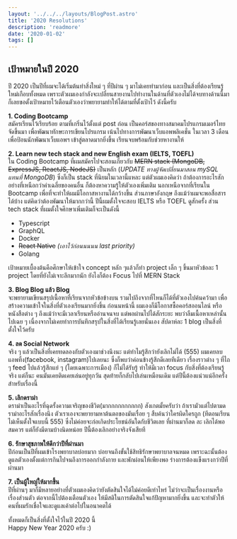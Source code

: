 ```yaml
---
layout: '../../../layouts/BlogPost.astro'
title: '2020 Resolutions'
description: 'readmore'
date: '2020-01-02'
tags: []
---
```


## เป้าหมายในปี 2020

ปี 2020 เป็นปีที่ผมจะได้เริ่มต้นทำสิ่งใหม่ ๆ ที่ปีผ่าน ๆ มาไม่เคยทำมาก่อน และเป็นสิ่งที่ต้องเรียนรู้ใหม่เกือบทั้งหมด เพราะตัวผมเองกำลังจะเปลี่ยนสายงานไปทำงานในด้านที่ตัวเองไม่ได้จบทางด้านนี้มา ก็เลยขอตั้งเป้าหมายไว้เตือนตัวเองว่าพยายามทำให้ได้ตามที่ตั้งเป้าไว้ ดังนี้ครับ

**1. Coding Bootcamp**  
สมัครเรียนไว้เรียบร้อย ตามที่เกริ่นไว้ตั้งแต่ post ก่อน เป็นคอร์สของทางสมาคมโปรแกรมเมอร์ไทยจัดขึ้นมา เพื่อพัฒนาทักษะการเขียนโปรแกรม เน้นไปทางการพัฒนาเว็บแอพพลิเคชั่น ในเวลา 3 เดือน เพื่อป้อนนักพัฒนาเว็บแอพฯ เข้าสู่ตลาดมากยิ่งขึ้น เรียนจบพร้อมกับช่วยหางานให้

**2. Learn new tech stack and new English exam (IELTS, TOEFL)**  
ใน Coding Bootcamp ที่ผมสมัครไปจะสอนเกี่ยวกับ ~~MERN stack (MongoDB, ExpressJS, ReactJS, NodeJS)~~ เป็นหลัก (_UPDATE ทางผู้จัดเปลี่ยนมาสอน mySQL แทนที่ MongoDB_) ซึ่งก็เป็น stack ที่นิยมในเวลานี้แหละ แต่ตัวผมเองคิดว่า ถ้าต้องการอะไรสักอย่างที่เหนือกว่าค่าเฉลี่ยของคนอื่น ก็ต้องหาความรู้ให้ตัวเองเพิ่มเติม นอกเหนือจากที่เรียนใน Bootcamp เพื่อที่จะทำให้ผมมีโอกาสหางานได้กว้างขึ้น ส่วนภาษาอังกฤษ ถึงแม้ว่าผมจะพอสื่อสารได้บ้าง แต่คิดว่าต้องพัฒนาให้มากกว่านี้ ปีนี้ผมตั้งใจจะสอบ IELTS หรือ TOEFL ดูสักครั้ง ส่วน tech stack ที่ผมตั้งใจศึกษาเพิ่มเติมก็จะเป็นดังนี้

- Typescript
- GraphQL
- Docker
- ~~React Native~~ _(เอาไว้ก่อนนนนน last priority)_
- Golang

เป้าหมายเบื้องต้นคือศึกษาให้เข้าใจ concept หลัก ๆแล้วก็ทำ project เล็ก ๆ ขึ้นมาหัวข้อละ 1 project โดยที่ยังไม่เจาะลึกมากนัก ยังไงก็ต้อง Focus ไปที่ MERN Stack

**3. Blog Blog แล้ว Blog**  
จะพยายามเขียนสรุปเนื้อหาที่เรียนจากหัวข้อข้างบน รวมไปถึงจากที่ไหนก็ได้ที่ตัวเองไปค้นคว้ามา เพื่อสร้างความเข้าใจในสิ่งที่ตัวเองเรียนมากยิ่งขึ้น ก่อนนหน้านี้ ผมเองก็มีโอกาสซื้อคอร์สออนไลน์ หรือหนังสือต่าง ๆ ถึงแม้ว่าจะมีเวลาเรียนหรืออ่านจนจบ แต่พอผ่านไปได้สักระยะ พบว่าลืมเนื้อหาเหล่านั้นไปเฉย ๆ เนื่องจากไม่เคยทำการบันทึกสรุปในสิ่งที่ได้เรียนรู้เลยนั่นเอง สัปดาห์ละ 1 blog เป็นสิ่งที่ตั้งใจไว้ครับ

**4. ลด Social Network**  
จริง ๆ แล้วเป็นสิ่งที่เคยทดลองกับตัวเองมาช่วงนึงนะ แต่ทำไมรู้สึกว่ายังเลิกไม่ได้ (555) ผมเคยลบแอพทิ้ง(facebook, instagram)ไปเลยนะ ซึ่งก็พบว่าค่อนข้างรู้สึกดีเลยทีเดียว เรื่องราวต่าง ๆ ที่ไถ ๆ feed ไปแล้วรู้สึกแย่ ๆ (โดยเฉพาะการเมือง) ก็ไม่ได้รับรู้ ทำให้มีเวลา focus กับสิ่งที่ต้องเรียนรู้จริง แต่ก็นะ คนมันเคยติดเคยเล่นอยู่ทุกวัน สุดท้ายก็กลับไปเล่นเหมือนเดิม แต่ปีนี้ต้องแน่วแน่อีกครั้งสำหรับเรื่องนี้

**5. เลิกดราม่า**  
ดราม่าเป็นอะไรที่ฉุดรั้งความเจริญของชีวิต(มากกกกกกกกกก) สังเกตมั้ยครับว่า ถ้าเรามัวแต่ไปตามดราม่าอะไรสักเรื่องนึง ตัวเราเองจะพยายามหาต้นตอของมันเรื่อย ๆ สืบค้นว่าใครผิดใครถูก (ทีตอนเรียนไม่เห็นตั้งใจแบบนี้ 555) ซึ่งไม่ค่อยจะก่อเกิดประโยชน์อันใดกับชีวิตเลย ที่ผ่านมาก็ลด ละ เลิกได้พอสมควร แต่ก็ยังมีตามบ้างนิดหน่อย ปีนี้ต้องเลิกอย่างจริงจังเสียที

**6. รักษาสุขภาพให้ดีกว่าปีที่ผ่านมา**  
ปีก่อนเป็นปีที่ผมเข้าโรงพยาบาลบ่อยมาก บ่อยจนถึงขั้นใช้สิทธิรักษาพยาบาลจนหมด เพราะฉะนั้นต้องดูแลตัวเองตั้งแต่การกินไปจนถึงการออกกำลังกาย และพักผ่อนให้เพียงพอ ร่างการต้องแข็งแรงกว่าปีที่ผ่านมา

**7. เป็นผู้ใหญ่ให้มากขึ้น**  
ปีที่ผ่านๆ มาก็มีหลายอย่างที่ตัวผมเองคิดว่ายังตัดสินใจได้ไม่ค่อยดีเท่าไหร่ ไม่ว่าจะเป็นเรื่องงานหรือเรื่องส่วนตัว ต่อจากนี้ไปต้องเตือนตัวเอง ให้มีสติในการตัดสินใจแก้ปัญหามากยิ่งขึ้น และจะทำตัวให้คนที่ผมรักเชื่อใจและดูแลเค้าต่อไปในอนาคตได้

ทั้งหมดก็เป็นสิ่งที่ตั้งใจไว้ในปี 2020 นี้  
Happy New Year 2020 ครับ :)
